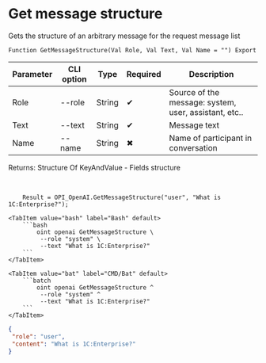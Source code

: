 ﻿---
sidebar_position: 4
description: Get message structure and other functions to work with OpenAI in the Open Integration Package, a free open-source integration library for 1C:Enterprise 8, OneScript and CLI
keywords: [1C, 1С, 1С:Enterprise, 1С:Enterprise 8.3, API, Integration, Services, Exchange, OneScript, CLI, OpenAI]
---


# Get message structure
 Gets the structure of an arbitrary message for the request message list



`Function GetMessageStructure(Val Role, Val Text, Val Name = "") Export`

  | Parameter | CLI option | Type | Required | Description |
  |-|-|-|-|-|
  | Role | --role | String | &#x2714; | Source of the message: system, user, assistant, etc.. |
  | Text | --text | String | &#x2714; | Message text |
  | Name | --name | String | &#x2716; | Name of participant in conversation |

  
  Returns:  Structure Of KeyAndValue - Fields structure

<br/>




```bsl title="1C:Enterprise/OneScript code example"
    Result = OPI_OpenAI.GetMessageStructure("user", "What is 1C:Enterprise?");
```
 

 <Tabs>
  
    <TabItem value="bash" label="Bash" default>
        ```bash
            oint openai GetMessageStructure \
             --role "system" \
             --text "What is 1C:Enterprise?"
        ```
    </TabItem>
  
    <TabItem value="bat" label="CMD/Bat" default>
        ```batch
            oint openai GetMessageStructure ^
             --role "system" ^
             --text "What is 1C:Enterprise?"
        ```
    </TabItem>
</Tabs>


```json title="Result"
{
 "role": "user",
 "content": "What is 1C:Enterprise?"
}
```
